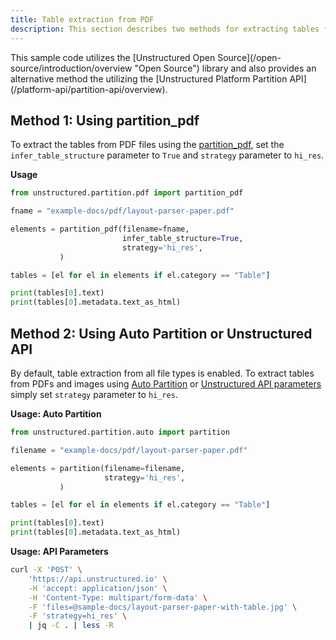 ```yaml
---
title: Table extraction from PDF 
description: This section describes two methods for extracting tables from PDF files.
---
```


<Note>
This sample code utilizes the [Unstructured Open Source](/open-source/introduction/overview "Open Source") library and also provides an alternative method the utilizing the [Unstructured Platform Partition API](/platform-api/partition-api/overview). 
</Note>

## Method 1: Using partition\_pdf

To extract the tables from PDF files using the [partition\_pdf](/open-source/core-functionality/partitioning#partition-pdf), set the `infer_table_structure` parameter to `True` and `strategy` parameter to `hi_res`.

**Usage**

```python
from unstructured.partition.pdf import partition_pdf

fname = "example-docs/pdf/layout-parser-paper.pdf"

elements = partition_pdf(filename=fname,
                         infer_table_structure=True,
                         strategy='hi_res',
           )

tables = [el for el in elements if el.category == "Table"]

print(tables[0].text)
print(tables[0].metadata.text_as_html)

```


## Method 2: Using Auto Partition or Unstructured API

By default, table extraction from all file types is enabled. To extract tables from PDFs and images using [Auto Partition](/open-source/core-functionality/partitioning#partition) or [Unstructured API parameters](/platform-api/partition-api/api-parameters) simply set `strategy` parameter to `hi_res`.

**Usage: Auto Partition**

```python
from unstructured.partition.auto import partition

filename = "example-docs/pdf/layout-parser-paper.pdf"

elements = partition(filename=filename,
                     strategy='hi_res',
           )

tables = [el for el in elements if el.category == "Table"]

print(tables[0].text)
print(tables[0].metadata.text_as_html)

```


**Usage: API Parameters**

```bash
curl -X 'POST' \
    'https://api.unstructured.io' \
    -H 'accept: application/json' \
    -H 'Content-Type: multipart/form-data' \
    -F 'files=@sample-docs/layout-parser-paper-with-table.jpg' \
    -F 'strategy=hi_res' \
    | jq -C . | less -R

```
